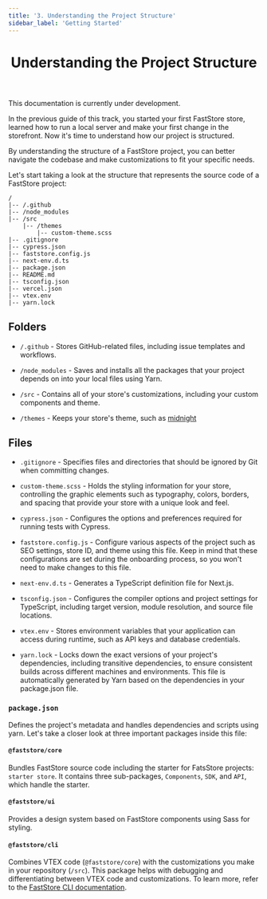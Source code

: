 ```yaml
---
title: '3. Understanding the Project Structure'
sidebar_label: 'Getting Started'
---
```



<header>

# Understanding the Project Structure

</header>
<Callout type="warning" emoji="⚠️">
This documentation is currently under development.
</Callout>

In the previous guide of this track, you started your first FastStore store, learned how to run a local server and make your first change in the storefront. Now it's time to understand how our project is structured.

By understanding the structure of a FastStore project, you can better navigate the codebase and make customizations to fit your specific needs.

Let's start taking a look at the structure that represents the source code of a FastStore project:
  
  ```
  /
  |-- /.github
  |-- /node_modules
  |-- /src
      |-- /themes
          |-- custom-theme.scss
  |-- .gitignore
  |-- cypress.json
  |-- faststore.config.js
  |-- next-env.d.ts
  |-- package.json
  |-- README.md
  |-- tsconfig.json
  |-- vercel.json
  |-- vtex.env
  |-- yarn.lock

  ```


## Folders

- `/.github` - Stores GitHub-related files, including issue templates and workflows.

- `/node_modules` - Saves and installs all the packages that your project depends on into your local files using Yarn.

- `/src` - Contains all of your store's customizations, including your custom components and theme.
- `/themes` - Keeps your store's theme, such as [midnight](/docs/themes/midnight)

## Files

- `.gitignore` - Specifies files and directories that should be ignored by Git when committing changes.

- `custom-theme.scss` - Holds the styling information for your store, controlling the graphic elements such as typography, colors, borders, and spacing that provide your store with a unique look and feel.

- `cypress.json` - Configures the options and preferences required for running tests with Cypress.

- `faststore.config.js` - Configure various aspects of the project such as SEO settings, store ID, and theme using this file. Keep in mind that these configurations are set during the onboarding process, so you won't need to make changes to this file.

- `next-env.d.ts` - Generates a TypeScript definition file for Next.js.
  
- `tsconfig.json` - Configures the compiler options and project settings for TypeScript, including target version, module resolution, and source file locations.

- `vtex.env` - Stores environment variables that your application can access during runtime, such as API keys and database credentials. 

- `yarn.lock` - Locks down the exact versions of your project's dependencies, including transitive dependencies, to ensure consistent builds across different machines and environments. This file is automatically generated by Yarn based on the dependencies in your package.json file.

###  `package.json` 

Defines the project's metadata and handles dependencies and scripts using yarn. Let's take a closer look at three important packages inside this file:
#### `@faststore/core`
Bundles FastStore source code including the starter for FatsStore projects: `starter store`. It contains three sub-packages, `Components`, `SDK`, and `API`, which handle the starter.

#### `@faststore/ui` 
Provides a design system based on FastStore components using Sass for styling.


#### `@faststore/cli` 

Combines VTEX code (`@faststore/core`) with the customizations you make in your repository (`/src`). This package helps with debugging and differentiating between VTEX code and customizations. To learn more, refer to the [FastStore CLI documentation](/docs/getting-started/faststore-cli).
